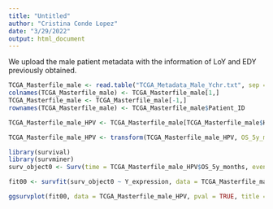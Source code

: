 ```yaml
---
title: "Untitled"
author: "Cristina Conde Lopez"
date: "3/29/2022"
output: html_document
---
```


We upload the male patient metadata with the information of LoY and EDY previously obtained.

```r
TCGA_Masterfile_male <- read.table("TCGA_Metadata_Male_Ychr.txt", sep = "\t")
colnames(TCGA_Masterfile_male) <- TCGA_Masterfile_male[1,]
TCGA_Masterfile_male <- TCGA_Masterfile_male[-1,]
rownames(TCGA_Masterfile_male) <- TCGA_Masterfile_male$Patient_ID
```

```r
TCGA_Masterfile_male_HPV <- TCGA_Masterfile_male[TCGA_Masterfile_male$HPV == "Negative",]
```

```r
TCGA_Masterfile_male_HPV <- transform(TCGA_Masterfile_male_HPV, OS_5y_months = as.numeric(OS_5y_months))
```

```r
library(survival)
library(survminer)
surv_object0 <- Surv(time = TCGA_Masterfile_male_HPV$OS_5y_months, event = as.double(TCGA_Masterfile_male_HPV$OS_5y_event))
```

```r
fit00 <- survfit(surv_object0 ~ Y_expression, data = TCGA_Masterfile_male_HPV)
```

```r
ggsurvplot(fit00, data = TCGA_Masterfile_male_HPV, pval = TRUE, title = "OS 5 year event")
```

